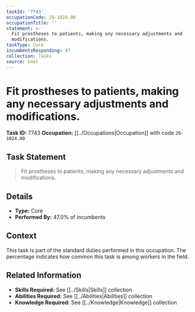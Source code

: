 ```yaml
---
taskId: '7743'
occupationCode: 29-1024.00
occupationTitle: ''
statement: >-
  Fit prostheses to patients, making any necessary adjustments and
  modifications.
taskType: Core
incumbentsResponding: 47
collection: Tasks
source: onet
---
```

# Fit prostheses to patients, making any necessary adjustments and modifications.

**Task ID:** 7743
**Occupation:** [[../Occupations|Occupation]] with code `29-1024.00`

## Task Statement

> Fit prostheses to patients, making any necessary adjustments and modifications.

## Details

- **Type:** Core
- **Performed By:** 47.0% of incumbents

## Context

This task is part of the standard duties performed in this occupation. The percentage indicates how common this task is among workers in the field.

## Related Information

- **Skills Required:** See [[../Skills|Skills]] collection
- **Abilities Required:** See [[../Abilities|Abilities]] collection
- **Knowledge Required:** See [[../Knowledge|Knowledge]] collection
